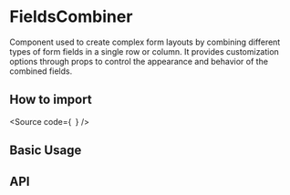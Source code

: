 

<Meta of={Stories} />

# FieldsCombiner

Component used to create complex form layouts by combining different types of form fields in a single row or column. 
It provides customization options through props to control the appearance and behavior of the combined fields.

## How to import

<Source
  code={`
`}
/>

## Basic Usage

<Canvas of={Stories.Base} />

## API

<ArgTypes of={Stories} />
